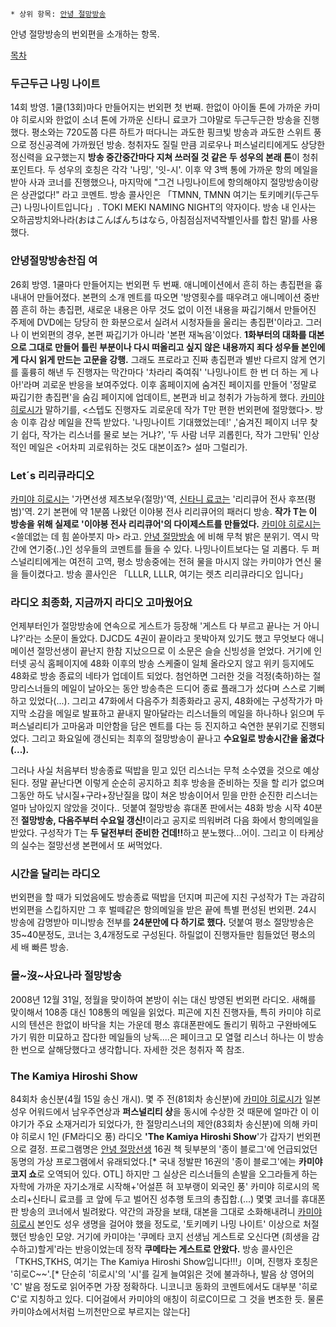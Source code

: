  * 상위 항목: [[안녕 절망방송]]

안녕 절망방송의 번외편을 소개하는 항목.

[[목차]]

=== 두근두근 나밍 나이트 ===
14회 방영. 1쿨(13회)마다 만들어지는 번외편 첫 번째.
한없이 아이돌 톤에 가까운 카미야 히로시와 한없이 소녀 톤에 가까운 신타니 료코가 그야말로 두근두근한 방송을 진행했다. 평소와는 720도쯤 다른 하트가 떠다니는 과도한 핑크빛 방송과 과도한 스위트 풍으로 정신공격에 가까웠던 방송. 청취자도 질릴 만큼 괴로우나 퍼스널리티에게도 상당한 정신력을 요구했는지 '''방송 중간중간마다 지쳐 쓰러질 것 같은 두 성우의 본래 톤'''이 청취 포인트다. 두 성우의 호칭은 각각 '나밍', '잇-시'.
이후 약 3백 통에 가까운 항의 메일을 받아 사과 코너를 진행했으나, 마지막에 "그건 나밍나이트에 항의해야지 절망방송이랑은 상관없다!" 라고 코멘트.
방송 콜사인은 「TMNN, TMNN 여기는 토키메키(두근두근) 나밍나이트입니다」. TOKI MEKI NAMING NIGHT의 약자이다.
방송 내 인사는 오하곰방치와나라(おはこんばんちはなら, 아침점심저녁작별인사를 합친 말)를 사용했다.

=== 안녕절망방송찬집 여 ===
26회 방영. 1쿨마다 만들어지는 번외편 두 번째.
애니메이션에서 흔히 하는 총집편을 흉내내어 만들어졌다. 본편의 소개 멘트를 따오면 '방영횟수를 때우려고 애니메이션 중반쯤 흔히 하는 총집편, 새로운 내용은 아무 것도 없이 이전 내용을 짜깁기해서 만들어진 주제에 DVD에는 당당히 한 화분으로서 실려서 시청자들을 울리는 총집편'이라고. 그러나 이 번외편의 경우, 본편 짜깁기가 아니라 '본편 재녹음'이었다. '''1화부터의 대화를 대본으로 그대로 만들어 틀린 부분이나 다시 떠올리고 싶지 않은 내용까지 죄다 성우들 본인에게 다시 읽게 만드는 고문을 강행.''' 그래도 프로라고 진짜 총집편과 별반 다르지 않게 연기를 훌륭히 해낸 두 진행자는 막간마다 '차라리 죽여줘' '나밍나이트 한 번 더 하는 게 나아!'라며 괴로운 반응을 보여주었다.
이후 홈페이지에 숨겨진 페이지를 만들어 '정말로 짜깁기한 총집편'을 숨김 페이지에 업데이트, 본편과 비교 청취가 가능하게 했다. [[카미야 히로시]]가 말하기를, <스텝도 진행자도 괴로운데 작가 T만 편한 번외편에 절망했다>. 
방송 이후 감상 메일을 잔뜩 받았다. '나밍나이트 기대했었는데!' ,'숨겨진 페이지 너무 찾기 쉽다, 작가는 리스너를 물로 보는 거냐?', '두 사람 너무 괴롭힌다, 작가 그만둬' 인상적인 메일은 <어차피 괴로워하는 것도 대본이죠?> 설마 그럴리가.

=== Let´s 리리큐라디오 ===
[[카미야 히로시]]는 '가면선생 제츠보우(절망)'역, [[신타니 료코]]는 '리리큐어 전사 후쯔(평범)'역. 2기 본편에 약 1분쯤 나왔던 이야봉 전사 리리큐어의 패러디 방송. '''작가 T는 이 방송을 위해 실제로 '이야봉 전사 리리큐어'의 다이제스트를 만들었다.''' [[카미야 히로시]]는 <쓸데없는 데 힘 쏟아붓지 마> 라고.
[[안녕 절망방송]] 에 비해 무척 밝은 분위기. 역시 막간에 연기중(..)인 성우들의 코멘트를 들을 수 있다. 나밍나이트보다는 덜 괴롭다. 두 퍼스널리티에게는 여전히 고역, 평소 방송중에는 전혀 물을 마시지 않는 카미야가 연신 물을 들이켰다고.
방송 콜사인은 「LLLR, LLLR, 여기는 렛츠 리리큐라디오 입니다」 

=== 라디오 최종화, 지금까지 라디오 고마웠어요 ===
언제부터인가 절망방송에 연속으로 게스트가 등장해 '게스트 다 부르고 끝나는 거 아니냐?'라는 소문이 돌았다. DJCD도 4권이 끝이라고 못박아져 있기도 했고 무엇보다 애니메이션 절망선생이 끝난지 한참 지났으므로 이 소문은 슬슬 신빙성을 얻었다. 거기에 인터넷 공식 홈페이지에 48화 이후의 방송 스케줄이 일체 올라오지 않고 위키 등지에도 48화로 방송 종료의 네타가 업데이트 되었다. 첨언하면 그러한 것을 걱정(축하)하는 절망리스너들의 메일이 날아오는 동안 방송측은 드디어 종료 플래그가 섰다며 스스로 기뻐하고 있었다(...).
그리고 47화에서 다음주가 최종화라고 공지, 48화에는 구성작가가 마지막 소감을 메일로 발표하고 끝내지 말아달라는 리스너들의 메일을 하나하나 읽으며 두 퍼스널리티가 고마움과 미안함을 담은 멘트를 다는 등 진지하고 숙연한 분위기로 진행되었다. 그리고 화요일에 갱신되는 최후의 절망방송이 끝나고 '''수요일로 방송시간을 옮겼다(...).''' 

그러나 사실 처음부터 방송종료 떡밥을 믿고 있던 리스너는 무척 소수였을 것으로 예상된다. 정말 끝난다면 이렇게 순순히 공지하고 최후 방송을 준비하는 짓을 할 리가 없으며 그동안 하도 낚시질+구라+장난질을 많이 쳐온 방송이어서 믿을 만한 순진한 리스너는 얼마 남아있지 않았을 것이다.. 
덧붙여 절망방송 휴대폰 판에서는 48화 방송 시작 40분전 '''절망방송, 다음주부터 수요일 갱신!'''이라고 공지로 띄워버려 다음 화에서 항의메일을 받았다. 구성작가 T는 '''두 달전부터 준비한 건데!!'''하고 분노했다...어이. 그리고 이 타케상의 실수는 절망선생 본편에서 또 써먹었다.

=== 시간을 달리는 라디오 ===
번외편을 할 때가 되었음에도 방송종료 떡밥을 던지며 피곤에 지친 구성작가 T는 과감히 번외편을 스킵하지만 그 후 벌떼같은 항의메일을 받은 끝에 특별 편성된 번외편. 24시 방송에 감명받아 미니방송 전부를 '''24분만에 다 하기로 했다.''' 덧붙여 평소 절망방송은 35~40분정도, 코너는 3,4개정도로 구성된다. 하릴없이 진행자들만 힘들었던 평소의 세 배 빠른 방송.

=== 몰~沒~사요나라 절망방송 ===
2008년 12월 31일, 정월을 맞이하여 본방이 쉬는 대신 방영된 번외편 라디오. 새해를 맞이해서 108종 대신 108통의 메일을 읽었다. 피곤에 지친 진행자들, 특히 카미야 히로시의 텐션은 한없이 바닥을 치는 가운데 평소 휴대폰판에도 돌리기 뭐하고 구완바에도 가기 뭐한 미묘하고 잡다한 메일들의 낭독....은 페이크고 모 열혈 리스너 하나는 이 방송 한 번으로 살해당했다고 생각합니다. 자세한 것은 청취자 쪽 참조.

=== The Kamiya Hiroshi Show ===
84회차 송신분(4월 15일 송신 개시). 몇 주 전(81회차 송신분)에 [[카미야 히로시]]가 일본 성우 어워드에서 남우주연상과 '''퍼스널리티 상'''을 동시에 수상한 것 때문에 얼마간 이 이야기가 주요 소재거리가 되었다가, 한 절망리스너의 제안(83회차 송신분)에 의해 카미야 히로시 1인 (FM라디오 풍) 라디오 ''''The Kamiya Hiroshi Show''''가 갑자기 번외편으로 결정. 프로그램명은 [[안녕 절망선생]] 16권 책 뒷부분의 '종이 블로그'에 언급되었던 동명의 가상 프로그램에서 유래되었다.[* 국내 정발판 16권의 '종이 블로그'에는 '''카미야 코지 쇼'''로 오역되어 있다. OTL]
하지만 그 실상은 리스너들의 손발을 오그라들게 하는 자학에 가까운 자기소개로 시작해+'어설픈 혀 꼬부랭이 외국인 풍' 카미야 히로시의 목소리+신타니 료코를 코 앞에 두고 벌어진 성추행 토크의 총집합.(...) 몇몇 코너를 휴대폰 판 방송의 코너에서 빌려왔다. 약간의 과장을 보태, 대본을 그대로 소화해내려니 [[카미야 히로시]] 본인도 성우 생명을 걸어야 했을 정도로, '토키메키 나밍 나이트' 이상으로 처절했던 방송인 모양. 거기에 카미야는 '쿠메타 코지 선생님 게스트로 오신다면 (희생을 감수하고)할게'라는 반응이었는데 정작 '''쿠메타는 게스트로 안왔다.'''  
방송 콜사인은 「TKHS,TKHS, 여기는 The Kamiya Hiroshi Show입니다!!!」이며, 진행자 호칭은 '히로C~~'.[* 단순히 '히로시'의 '시'를 길게 늘여읽은 것에 불과하나, 발음 상 영어의 'C' 발음 정도로 읽어주면 가장 정확하다. 니코니코 동화의 코멘트에서도 대부분 '히로C'로 지칭하고 있다. 디어걸에서 카미야의 애칭이 히로C이므로 그 것을 변조한 듯. 물론 카미야쇼에서처럼 느끼천만으로 부르지는 않는다]
